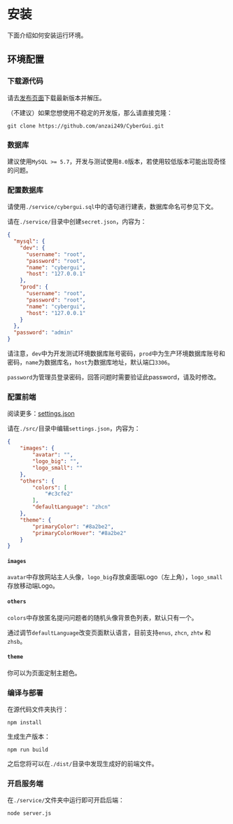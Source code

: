 
# 安装

下面介绍如何安装运行环境。

## 环境配置

<Steps>

### 下载源代码

请去[发布页面](https://github.com/anzai249/CyberGui/releases)下载最新版本并解压。

（不建议）如果您想使用不稳定的开发版，那么请直接克隆：

```shell copy
git clone https://github.com/anzai249/CyberGui.git
```

### 数据库

建议使用`MySQL >= 5.7`，开发与测试使用`8.0`版本，若使用较低版本可能出现奇怪的问题。

### 配置数据库

请使用`./service/cybergui.sql`中的语句进行建表，数据库命名可参见下文。

请在`./service/`目录中创建`secret.json`，内容为：

```json filename="secret.json" copy
{
  "mysql": {
    "dev": {
      "username": "root",
      "password": "root",
      "name": "cybergui",
      "host": "127.0.0.1"
    },
    "prod": {
      "username": "root",
      "password": "root",
      "name": "cybergui",
      "host": "127.0.0.1"
    }
  },
  "password": "admin"
}
```

请注意，`dev`中为开发测试环境数据库账号密码，`prod`中为生产环境数据库账号和密码，`name`为数据库名，`host`为数据库地址，默认端口`3306`。

`password`为管理员登录密码，回答问题时需要验证此password，请及时修改。

### 配置前端

阅读更多：[settings.json](./advanced/settings)

请在`./src/`目录中编辑`settings.json`，内容为：

```json filename="settings.json" copy
{
    "images": {
        "avatar": "",
        "logo_big": "",
        "logo_small": ""
    },
    "others": {
        "colors": [
            "#c3cfe2"
        ],
        "defaultLanguage": "zhcn"
    },
    "theme": {
        "primaryColor": "#8a2be2",
        "primaryColorHover": "#8a2be2"
    }
}
```
#### `images`

`avatar`中存放网站主人头像，`logo_big`存放桌面端Logo（左上角），`logo_small`存放移动端Logo。

#### `others`

`colors`中存放匿名提问问题者的随机头像背景色列表，默认只有一个。

通过调节`defaultLanguage`改变页面默认语言，目前支持`enus`, `zhcn`, `zhtw` 和 `zhsb`。

#### `theme`

你可以为页面定制主题色。

### 编译与部署

在源代码文件夹执行：

```shell copy
npm install
```

生成生产版本：

```shell copy
npm run build
```

之后您将可以在`./dist/`目录中发现生成好的前端文件。

### 开启服务端

在`./service/`文件夹中运行即可开启后端：

```shell copy
node server.js
```

</Steps>
